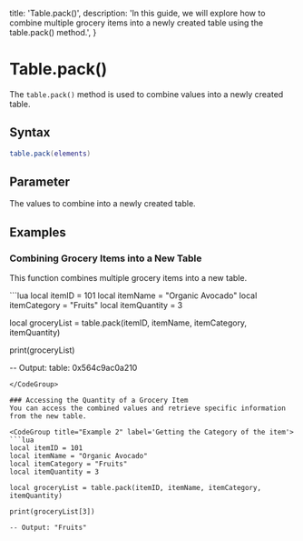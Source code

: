   title: 'Table.pack()',
  description:
    'In this guide, we will explore how to combine multiple grocery items into a newly created table using the table.pack() method.',
}

# Table.pack()

The `table.pack()` method is used to combine values into a newly created table.

## Syntax
```lua
table.pack(elements)
```

## Parameter

<Properties>
  <Property name="elements" type="varied">
    The values to combine into a newly created table.
  </Property>
</Properties>

## Examples

### Combining Grocery Items into a New Table
This function combines multiple grocery items into a new table.

<CodeGroup title="Example 1" label='Creating a Grocery List'>
```lua
local itemID = 101 
local itemName = "Organic Avocado"
local itemCategory = "Fruits"
local itemQuantity = 3

local groceryList = table.pack(itemID, itemName, itemCategory, itemQuantity)

print(groceryList)

-- Output: table: 0x564c9ac0a210
```
</CodeGroup>

### Accessing the Quantity of a Grocery Item
You can access the combined values and retrieve specific information from the new table.

<CodeGroup title="Example 2" label='Getting the Category of the item'>
```lua
local itemID = 101 
local itemName = "Organic Avocado"
local itemCategory = "Fruits"
local itemQuantity = 3

local groceryList = table.pack(itemID, itemName, itemCategory, itemQuantity)

print(groceryList[3])

-- Output: "Fruits"
```
</CodeGroup>